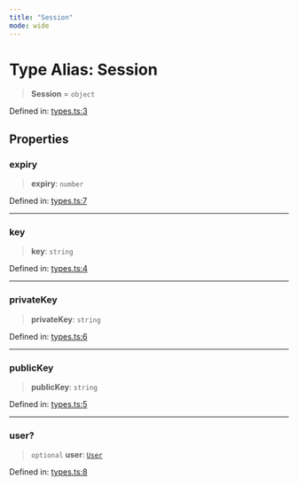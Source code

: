 ```yaml
---
title: "Session"
mode: wide
---
```

  
# Type Alias: Session

> **Session** = `object`

Defined in: [types.ts:3](https://github.com/tkhq/sdk/blob/main/packages/sdk-react-native/src/types.ts#L3)

## Properties

### expiry

> **expiry**: `number`

Defined in: [types.ts:7](https://github.com/tkhq/sdk/blob/main/packages/sdk-react-native/src/types.ts#L7)

***

### key

> **key**: `string`

Defined in: [types.ts:4](https://github.com/tkhq/sdk/blob/main/packages/sdk-react-native/src/types.ts#L4)

***

### privateKey

> **privateKey**: `string`

Defined in: [types.ts:6](https://github.com/tkhq/sdk/blob/main/packages/sdk-react-native/src/types.ts#L6)

***

### publicKey

> **publicKey**: `string`

Defined in: [types.ts:5](https://github.com/tkhq/sdk/blob/main/packages/sdk-react-native/src/types.ts#L5)

***

### user?

> `optional` **user**: [`User`](../User/readme)

Defined in: [types.ts:8](https://github.com/tkhq/sdk/blob/main/packages/sdk-react-native/src/types.ts#L8)
